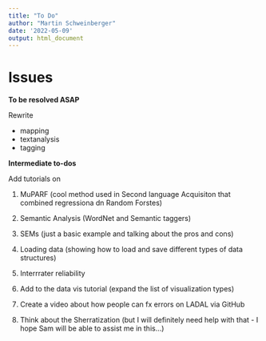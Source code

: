 ```yaml
---
title: "To Do"
author: "Martin Schweinberger"
date: '2022-05-09'
output: html_document
---
```


# Issues

**To be resolved ASAP**

Rewrite

* mapping
* textanalysis
* tagging

**Intermediate to-dos**

Add tutorials on

1. MuPARF (cool method used in Second language Acquisiton that combined regressiona dn Random Forstes)

2. Semantic Analysis (WordNet and Semantic taggers)

3. SEMs (just a basic example and talking about the pros and cons)

4. Loading data (showing how to load and save different types of data structures)

5. Interrrater reliability

6. Add to the data vis tutorial (expand the list of visualization types)

7. Create a video about how people can fx errors on LADAL via GitHub

8. Think about the Sherratization (but I will definitely need help with that - I hope Sam will be able to assist me in this...)

